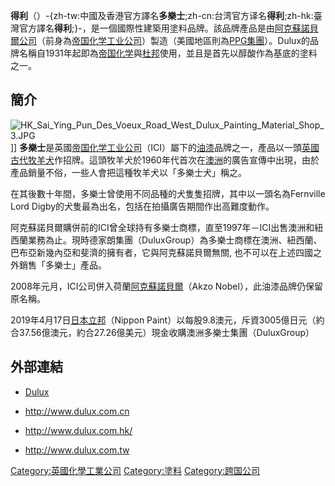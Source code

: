 {{noteTA
|T=zh-hk:多樂士;zh-tw:得利;zh-hans:多乐士
|1=zh-hk:多樂士;zh-tw:得利;zh-hans:多乐士
}}{{infobox brand
|name=得利<br />{{lang|en|Dulux}}
|logo=
|image=
|caption=
|type=[[塗料|塗料]]
|currentowner=[[阿克蘇諾貝爾|阿克蘇諾貝爾]]（全球）<br />{{tsl|en|Dulux#Dulux in Australia and New Zealand|德家朗集團}}（[[澳大利亞|澳]][[紐西蘭|紐]][[斐濟|斐]][[巴新|巴新]]）
|origin=[[英國|英國]]
|introduced={{start date and age|2000|4|29}}
|discontinued=
|related=立邦漆
|markets=
|previousowners=[[帝國化學工業|帝國化學工業]]
|trademarkregistrations=
|ambassadors=
|tagline=多彩開始<br />let's colour
|website={{url|http://www.dulux.com/}}
}}
'''得利'''（{{lang-en|Dulux}}）-{zh-tw:中國及香港官方譯名'''多樂士''';zh-cn:台湾官方译名'''得利''';zh-hk:臺灣官方譯名'''得利''';}-，是一個國際性建築用塗料品牌。該品牌產品是由[[阿克蘇諾貝爾|阿克蘇諾貝爾公司]]（前身為[[帝国化学工业|帝国化学工业公司]]）製造（美國地區則為[[PPG工业集团|PPG集團]]）。Dulux的品牌名稱自1931年起即為[[帝国化学工业|帝国化学]]與[[杜邦|杜邦]]使用，並且是首先以醇酸作為基底的塗料之一。

== 簡介 ==
[[File:HK_Sai_Ying_Pun_Des_Voeux_Road_West_Dulux_Painting_Material_Shop_3.JPG|thumb]]]]
'''多樂士'''是英國[[帝国化学工业|帝国化学工业公司]]（ICI）屬下的[[油漆|油漆]]品牌之一，產品以一頭[[英國古代牧羊犬|英國古代牧羊犬]]作招牌。這頭牧羊犬於1960年代首次在[[澳洲|澳洲]]的廣告宣傳中出現，由於產品銷量不俗，一些人會把這種牧羊犬以「多樂士犬」稱之。

在其後數十年間，多樂士曾使用不同品種的犬隻隻招牌，其中以一頭名為Fernville Lord Digby的犬隻最為出名，包括在拍攝廣告期間作出高難度動作。

阿克蘇諾貝爾購併前的ICI曾全球持有多樂士商標，直至1997年－ICI出售澳洲和紐西蘭業務為止。現時德家朗集團（DuluxGroup）為多樂士商標在澳洲、紐西蘭、巴布亞新幾內亞和斐濟的擁有者，它與阿克蘇諾貝爾無關, 也不可以在上述四國之外銷售「多樂士」產品。

2008年元月，ICI公司併入荷蘭[[阿克蘇諾貝爾|阿克蘇諾貝爾]]（Akzo Nobel），此油漆品牌仍保留原名稱。

2019年4月17日[[日本立邦|日本立邦]]（Nippon Paint）以每股9.8澳元，斥資3005億日元（約合37.56億澳元，約合27.26億美元）現金收購澳洲多樂士集團（DuluxGroup）

==外部連結==
*{{en}}[http://www.dulux.co.uk Dulux] {{Wayback|url=http://www.dulux.co.uk/ |date=20210221083217 }}
*{{zh-hans}}http://www.dulux.com.cn {{Wayback|url=http://www.dulux.com.cn/ |date=20201020082142 }}
*{{zh-hk}}http://www.dulux.com.hk/ {{Wayback|url=http://www.dulux.com.hk/ |date=20220419011723 }}
*{{zh-tw}}http://www.dulux.com.tw {{Wayback|url=http://www.dulux.com.tw/ |date=20201021193808 }}

[[Category:英國化學工業公司|Category:英國化學工業公司]]
[[Category:塗料|Category:塗料]]
[[Category:跨国公司|Category:跨国公司]]

<!-- 阿克苏诺贝尔公司已收购ici公司，多乐士现已成为阿克苏诺贝尔的旗下品牌 -->